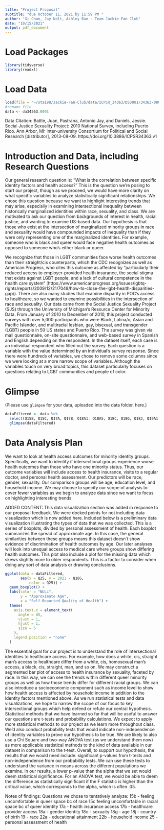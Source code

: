 ```yaml
---
title: "Project Proposal"
subtitle: "due October 11, 2021 by 11:59 PM "
author: "Gi Chun, Jay Nolt, Ashley Bae - Team Jackie Fan Club"
date: "10/15/2021"
output: pdf_document
---
```


# Load Packages

```r
library(tidyverse)
library(readxl)
``` 

# Load Data
```r
load(file = "~/sta198/Jackie-Fan-Club/data/ICPSR_34363/DS0001/34363-0001-Data.rda")
#rename file
data <- da34363.0001
```
Data Citation: Battle, Juan, Pastrana, Antonio Jay, and Daniels, Jessie. Social Justice Sexuality Project: 2010 National Survey, including Puerto Rico. Ann Arbor, MI: Inter-university Consortium for Political and Social Research [distributor], 2013-08-09. https://doi.org/10.3886/ICPSR34363.v1

# Introduction and Data, including Research Questions

Our general research question is: “What is the correlation between specific identity factors and health access?” 
This is the question we’re posing to start our project, though as we proceed, we would have more clarity on what specific variables to analyze statistically significant relationships. We chose this question because we want to highlight interesting trends that may arise, especially in examining intersectional inequality between historically marginalized identities within race, sexuality, and class. We are motivated to ask our question from backgrounds of interest in health, racial justice, and wanting to examine US-based data. 
Our hypothesis is that those who exist at the intersection of marginalized minority groups in race and sexuality would have compounded impacts of inequality than if they were only representing one of the marginalized identities. For example, someone who is  black and queer would face negative health outcomes as opposed to someone who’s either black or queer. 

We recognize that those in LGBT communities face worse health outcomes than their straight/cis counterparts, which the CDC recognizes as well as American Progress, who cites this outcome as affected by “particularly their reduced access to employer-provided health insurance, the social stigma that exists against LGBT people, and a lack of cultural competence in the health care system” (https://www.americanprogress.org/issues/lgbtq-rights/reports/2009/12/21/7048/how-to-close-the-lgbt-health-disparities-gap/). There are also many studies that examine disparity in POC’s access to healthcare, so we wanted to examine possibilities in the intersection of race and sexuality. 
Our data came from the Social Justice Sexuality Project (SJS) through the University of Michigan’s Resource Center for Minority Data. From January of 2010 to December of 2010, this project conducted surveys with over 5,000 participants who were Black, Latina/o, Asian and Pacific Islander, and multiracial lesbian, gay, bisexual, and transgender (LGBT) people in 50 US states and Puerto Rico. 
The survey was given via mail questionnaire, on-site questionnaire, and web-based survey in Spanish and English depending on the respondent. In the dataset itself, each case is an individual respondent who filled out the survey. Each question is a variable with the value determined by an individual’s survey response. Since there were hundreds of variables, we chose to remove some columns since we were looking at a more narrow scope of variables. Although the variables touch on very broad topics, this dataset particularly focuses on questions relating to LGBT communities and people of color.  

# Glimpse

(Please use `glimpse` for your data, uploaded into the data folder, here.)
```r
dataFiltered <- data %>%
  select(Q15B, Q15C, Q17A, Q17B, Q18A1: Q18A5, Q18C, Q18G, Q18J, Q19A1: Q19A7, Q22A, Q22B, Q25)
  glimpse(dataFiltered)
```

# Data Analysis Plan

We want to look at health access outcomes for minority identity groups. Specifically, we want to identify if intersectional groups experience worse health outcomes than those who have one minority status. Thus, our outcome variables will include access to health insurance, visits to a regular doctor, and personal health assessment. Our predictors will be race, gender, sexuality. Our comparison groups will be age, education level, and household income. We may choose to specify our scope of analysis to cover fewer variables as we begin to analyze data since we want to focus on highlighting interesting trends. 

ADDED CONTENT: This data visualization section was added in response to our proposal feedback. We were docked points for not including data visualization which is now added here. Included below is a preliminary data visualization illustrating the types of data that we was collected. This is a series of boxplots, divided by personal assessment of health. Each boxplot summarizes the spread of approximate age. In this case, the general similarities between these groups means this dataset doesn't show evidence of discrimination of health outcomes by age. Our later analyses will look into unequal access to medical care where groups show differing health outcomes. This plot also include a plot for the missing data which skews slightly more to older respondents. This is a factor to consider when doing any sort of data analysis or drawing conclusions.
```r
ggplot(data = dataFiltered,
       aes(x = Q25, y = 2021 - Q18G,
           color = Q25)) +
  geom_boxplot() +
  labs(color = "NULL",
       y = "Approximate Age",
       x = "Self-Reported Quality of Health") +
  theme(
    axis.text.x = element_text(
      angle = 45,
      vjust = 1,
      hjust = 1,
      size = 6
    ),
    legend.position = "none"
  )
```


The essential goal for our project is to understand the role of intersectional identities to healthcare access. For example, how does a white, cis, straight man’s access to healthcare differ from a white, cis, homosexual man’s access, a black, cis, straight, man, and so on. We may construct a segmented bar plot of access to health insurance by sexuality, faceted by race. In this way, we can see the trends within different queer minority groups as well as how those trends differ for different racial groups. We can also introduce a socioeconomic component such as income level to show how health access is affected by household income in addition to the identity factors mentioned above. As we run statistical tests and data visualizations, we hope to narrow the scope of our focus to key intersectional groups which help defend or refute our central hypothesis.  
Statistical methods that we have learned so far that will be useful to answer our questions are t-tests and probability calculations. We expect to apply more statistical methods to our project as we learn more throughout class. We’d also conduct probability tests that would indicate non-independence of identity variables to prove our hypothesis to be true. We are likely to also use a Chi Square and two-way ANOVA test (as we understand them now) as more applicable statistical methods to the kind of data available in our dataset in comparison to the t-test. Overall, to support our hypothesis, the results that we would need include: significant p-values from t-tests and non-independence from our probability tests. We can use these tests to understand the variance in means across the different populations we examine. In our results, a lower p-value than the alpha that we set would deem statistical significance. For an ANOVA test, we would be able to deem the difference as statistically significant if the F statistic is higher than the critical value, which corresponds to the alpha, which is often .05. 

Notes of findings: 
Questions we chose to tentatively analyze:
15b - feeling uncomfortable in queer space bc of race
15c feeling uncomfortable in racial space bc of queer identity
17a - health insurance access
17b - healthcare provider access
18a - gender identity 
18c - sexuaity 
18g - age
18j - country of birth 
19 - race
22a - educational attainment
22b - household income
25 - personal assessment of health


